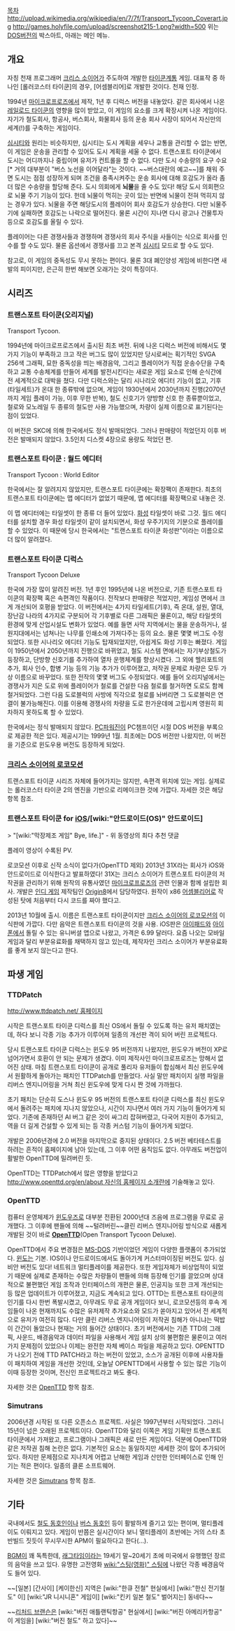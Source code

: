 [[목차]]
http://upload.wikimedia.org/wikipedia/en/7/7f/Transport_Tycoon_Coverart.jpg
http://games.holyfile.com/upload/screenshot215-1.png?width=500
위는 [[DOS]]버전의 박스아트, 아래는 메인 메뉴.

== 개요 ==
자칭 천재 프로그래머 [[크리스 소이어]]가 주도하여 개발한 [[타이쿤]]계통 게임. 대표작 중 하나인 [롤러코스터 타이쿤]의 경우, [어셈블리어]로 개발한 것이다. 천재 인정.

1994년 [[마이크로프로즈]]에서 제작, 1년 후 디럭스 버전을 내놓았다. 같은 회사에서 나온 [[레일로드 타이쿤]]의 영향을 많이 받았고, 이 게임의 요소를 크게 확장시켜 나온 게임이다. 자기가 철도회사, 항공사, 버스회사, 화물회사 등의 운송 회사 사장이 되어서 자신만의 세계(!)를 구축하는 게임이다.

[[심시티]]와 원리는 비슷하지만, 심시티는 도시 계획을 세우나 교통을 관리할 수 없는 반면, 이 게임은 운송을 관리할 수 있어도 도시 계획을 세울 수 없다. 트랜스포트 타이쿤에서 도시는 어디까지나 중립이며 유저가 컨트롤을 할 수 없다. 다만 도시 수송량의 요구 수요[* 거의 대부분이 "버스 노선을 이어달라"는 것이다. ~~버스대란의 예고~~]를 채워 주면 도시는 점점 성장하게 되며 조건을 충족시켜주는 운송 회사에 대해 호감도가 올라 좀 더 많은 수송량을 할당해 준다. 도시 의회에게 '''뇌물'''을 줄 수도 있다! 해당 도시 의회편으로 뇌물 주기 기능이 있다. 헌데 뇌물이 먹히는 곳이 있는 반면에 뇌물이 전혀 먹히지 않는 경우가 있다. 뇌물을 주면 해당도시의 플레이어 회사 호감도가 상승한다. 다만 뇌물주기에 실패하면 호감도는 나락으로 떨어진다. 물론 시간이 지나면 다시 광고나 건물투자 등으로 호감도를 올릴 수 있다. 

플레이어는 다른 경쟁사들과 경쟁하며 경쟁사의 회사 주식을 사들이는 식으로 회사를 인수를 할 수도 있다. 물론 옵션에서 경쟁사를 끄고 본격 [[심시티]] 모드로 할 수도 있다.

참고로, 이 게임의 중독성도 무시 못하는 편이다. 물론 3대 폐인양성 게임에 비한다면 새발의 피이지만, 은근히 한번 해보면 오래가는 것이 특징이다.

== 시리즈 ==
=== 트랜스포트 타이쿤(오리지널) ===
Transport Tycoon.

1994년에 마이크로프로즈에서 출시된 최초 버전. 뒤에 나온 디럭스 버전에 비해서도 몇가지 기능이 부족하고 크고 작은 버그도 많이 있었지만 당시로써는 획기적인 SVGA 256색 그래픽, 묘한 중독성을 띄는 배경음악, 그리고 플레이어가 직접 운송수단을 구축하고 교통 수송체계를 만들어 세계를 발전시킨다는 새로운 게임 요소로 인해 순식간에 전 세계적으로 대박을 쳤다. 다만 디럭스와는 달리 시나리오 에디터 기능이 없고, 기후(타일세트)가 온대 한 종류밖에 없으며, 게임이 1930년에서 2030년까지 진행(2070년까지 게임 플레이 가능, 이후 무한 반복), 철도 신호기가 양방향 신호 한 종류뿐이었고, 철로와 모노레일 두 종류의 철도만 사용 가능했으며, 차량이 실제 이름으로 표기된다는 점이 있었다.

이 버전은 SKC에 의해 한국에서도 정식 발매되었다. 그러나 판매량이 적었던지 이후 버전은 발매되지 않았다. 3.5인치 디스켓 4장으로 용량도 적었던 편.

=== 트랜스포트 타이쿤 : 월드 에디터 ===
Transport Tycoon : World Editor

한국에서는 잘 알려지지 않았지만, 트랜스포트 타이쿤에는 확장팩이 존재한다. 최초의 트랜스포트 타이쿤에는 맵 에디터가 없었기 때문에, 맵 에디터를 확장팩으로 내놓은 것.

이 맵 에디터에는 타일셋이 한 종류 더 들어 있었다. [[화성]] 타일셋이 바로 그것. 월드 에디터를 설치할 경우 화성 타일셋이 같이 설치되면서, 화성 우주기지의 기분으로 플레이를 할 수 있었다. 이 때문에 당시 한국에서는 "트랜스포트 타이쿤 화성판"이라는 이름으로 더 많이 알려졌다.

=== 트랜스포트 타이쿤 디럭스 ===
Transport Tycoon Deluxe

한국에 가장 많이 알려진 버전. 1년 후인 1995년에 나온 버전으로, 기존 트랜스포트 타이쿤의 확장팩 혹은 속편격인 작품이다. 전작보다 판매량은 적었지만, 게임성 면에서 크게 개선되어 호평을 받았다. 이 버전에서는 4가지 타일세트(기후), 즉 온대, 설원, 열대, 장난감 나라의 4가지로 구분되어 각 기후별로 다른 그래픽은 물론이고, 해당 타일셋의 환경에 맞게 산업시설도 변화가 있었다. 예를 들면 사막 지역에서는 물을 운송하거나, 설원지대에서는 넘쳐나는 나무를 인쇄소에 가져다주는 등의 요소. 물론 몇몇 버그도 수정되었다. 또한 시나리오 에디터 기능도 탑재되었지만, 아쉽게도 화성 기후는 빠졌다. 게임이 1950년에서 2050년까지 진행으로 바뀌었고, 철도 시스템 면에서는 자기부상철도가 등장하고, 단방향 신호기를 추가하여 열차 운행체계를 향상시켰다. 그 외에 헬리포트의 추가, 회사 인수, 합병 기능 등의 기능 추가가 이루어졌고, 저작권 문제로 차량은 모두 가상 이름으로 바꾸었다. 또한 전작의 몇몇 버그도 수정되었다. 예를 들어 오리지널에서는 경쟁사가 지은 도로 위에 플레이어가 철로를 건설한 다음 철로를 철거하면 도로도 함께 철거되었다. 그런 다음 도로블럭의 사방에 직각으로 철로를 놔버리면 그 도로블럭은 연결이 불가능해진다. 이를 이용해 경쟁사의 차량을 도로 한가운데에 고립시켜 영원히 회차하지 못하도록 할 수 있었다. 

한국에서는 정식 발매되지 않았다. [[PC파워진]]이 PC챔프이던 시절 DOS 버전을 부록으로 제공한 적은 있다. 제공시기는 1999년 1월. 최초에는 DOS 버전만 나왔지만, 이 버전을 기준으로 윈도우용 버전도 등장하게 되었다.

=== [[크리스 소이어의 로코모션]] ===
트랜스포트 타이쿤 시리즈 자체에 들어가지는 않지만, 속편격 위치에 있는 게임. 실제로는 롤러코스터 타이쿤 2의 엔진을 기반으로 리메이크한 것에 가깝다. 자세한 것은 해당 항목 참조. 

=== 트랜스포트 타이쿤 for [[iOS]]/[wiki:"안드로이드(OS)" 안드로이드] ===
{{{#!html
<object width="560" height="315"><param name="movie" value="//www.youtube.com/v/tgp9Gw972Sc?hl=ko_KR&amp;version=3"></param><param name="allowFullScreen" value="true"></param><param name="allowscriptaccess" value="always"></param><embed src="//www.youtube.com/v/tgp9Gw972Sc?hl=ko_KR&amp;version=3" type="application/x-shockwave-flash" width="560" height="315" allowscriptaccess="always" allowfullscreen="true"></embed></object>
}}}
> "[wiki:"막장제조 게임" Bye, life.﻿]"
- 위 동영상의 최다 추천 댓글

{{{#!html
<object width="420" height="315"><param name="movie" value="//www.youtube.com/v/pMcqnNHueHc?hl=ko_KR&amp;version=3"></param><param name="allowFullScreen" value="true"></param><param name="allowscriptaccess" value="always"></param><embed src="//www.youtube.com/v/pMcqnNHueHc?hl=ko_KR&amp;version=3" type="application/x-shockwave-flash" width="420" height="315" allowscriptaccess="always" allowfullscreen="true"></embed></object>
}}}
플레이 영상이 수록된 PV.

로코모션 이후로 신작 소식이 없다가(OpenTTD 제외) 2013년 31X라는 회사가 iOS와 안드로이드로 이식한다고 발표하였다! 31X는 크리스 소이어가 트랜스포트 타이쿤의 저작권을 관리하기 위해 원작의 유통사였던 [[마이크로프로즈]]의 관련 인물과 함께 설립한 회사. 개발은 [[인디 게임]] 제작팀인 [http://www.origin8.com/ Origin8]에서 담당하였다. 원작이 x86 [[어셈블리어]]로 작성된 탓에 처음부터 다시 코드를 짜야 했다고.

2013년 10월에 출시. 이름은 트랜스포트 타이쿤이지만 [[크리스 소이어의 로코모션]]의 이식판에 가깝다. 다만 음악은 트랜스포트 타이쿤의 것을 사용. iOS판은 [[아이패드]]와 [[아이폰]]에서 돌릴 수 있는 유니버셜 앱으로 나왔고, 가격은 6.99 달러다. 요즘 나오는 모바일 게임과 달리 부분유료화를 채택하지 않고 있는데, 제작자인 크리스 소이어가 부분유료화를 좋게 보지 않는다고 한다. 

== 파생 게임 ==
=== TTDPatch ===
[[http://www.ttdpatch.net/ 홈페이지]]

시작은 트랜스포트 타이쿤 디럭스를 최신 OS에서 돌릴 수 있도록 하는 유저 패치였는데, 하다 보니 각종 기능 추가가 이루어져 일종의 개선판 격이 되어 버린 프로젝트다.

당시 트랜스포트 타이쿤 디럭스는 윈도우 95 버전까지 나왔지만, 윈도우가 버전이 XP로 넘어가면서 호환이 안 되는 문제가 생겼다. 이미 제작사인 마이크로프로즈는 망해서 없어진 상태. 마침 트랜스포트 타이쿤이 공개로 풀리자 유저들이 합심해서 최신 윈도우에서 원활하게 돌아가는 패치인 TTDPatch를 만들었다. 사실 말만 패치이지 실행 파일을 리버스 엔지니어링을 거쳐 최신 윈도우에 맞게 다시 짠 것에 가까웠다.

초기 패치는 단순히 도스나 윈도우 95 버전의 트랜스포트 타이쿤 디럭스를 최신 윈도우에서 돌려주는 패치에 지나지 않았으나, 시간이 지나면서 여러 가지 기능이 들어가게 되었다. 기존에 존재하던 AI 버그 같은 것이 싸그리 잡혀버렸고, 다국어 지원이 추가되고, 역을 더 길게 건설할 수 있게 되는 등 각종 커스텀 기능이 들어가게 되었다. 

개발은 2006년경에 2.0 버전을 마지막으로 중지된 상태이다. 2.5 버전 베타테스트를 하려는 흔적이 홈페이지에 남아 있는데, 그 이후 어떤 움직임도 없다. 아무래도 버전업이 활발한 OpenTTD에 밀려버린 듯.

OpenTTD는 TTDPatch에서 많은 영향을 받았다고 [[http://www.openttd.org/en/about 자신의 홈페이지 소개란]]에 기술해놓고 있다.

=== OpenTTD ===
컴퓨터 운영체제가 [[윈도우즈]]로 대부분 전환된 2000년대 즈음에 프로그램을 무료로 공개했다. 그 이후에 팬들에 의해 ~~털려버린~~클린 리버스 엔지니어링 방식으로 새롭게 개발된 것이 바로 '''[[OpenTTD]]'''(Open Transport Tycoon Deluxe).

OpenTTD에서 주요 변경점은 [[MS-DOS]] 기반이었던 게임이 다양한 플랫폼이 추가되었다. [[윈도]]는 기본. IOS이나 안드로이드에서도 돌아가게 커스터마이징된 버전도 있다. 심비안 버전도 있다! 네트워크 멀티플레이를 제공한다. 또한 게임자체가 비상업적이 되었기 때문에 실제로 존재하는 수많은 차량들이 팬들에 의해 등장해 인기를 끌었으며 상대적으로 불편했던 게임 조작과 인터페이스의 개편은 물론, 인공지능 또한 크게 개선되는 등 많은 업데이트가 이루어졌고, 지금도 계속되고 있다. OTTD는 트랜스포트 타이쿤의 인기를 다시 한번 폭발시켰고, 아무래도 무료 공개 게임이다 보니, 로코모션등의 후속 게임들이 나온 현재까지도 수많은 유저제작 추가요소와 모드가 쏟아지고 있어서 전 세계적으로 유저가 여전히 많다. 다만 클린 리버스 엔지니어링이 저작권 침해가 아니냐는 떡밥이 간간이 돌았으나 현재는 거의 들어간 상태이다. 초기 버전에서는 기존 TTD의 그래픽, 사운드, 배경음악과 데이터 파일을 사용해서 게임 설치 상의 불편함은 물론이고 여러 가지 문제점이 있었으나 이제는 완전한 자체 베이스 파일을 제공하고 있다. OPENTTD가 나오기 전에 TTD PATCH라고 하는 버전이 있었고, 소스가 공개된 이후에 사용자들이 패치하여 게임을 개선한 것인데, 오늘날 OPENTTD에서 사용할 수 있는 많은 기능이 이때 등장한 것이며, 전신인 프로젝트라고 봐도 좋다. 

자세한 것은 [[OpenTTD]] 항목 참조.

=== Simutrans ===
2006년경 시작된 또 다른 오픈소스 프로젝트. 사실은 1997년부터 시작되었다. 그러니 15년이 넘은 오래된 프로젝트이다. OpenTTD와 달리 이쪽은 게임 기획만 트랜스포트 타이쿤에서 가져왔고, 프로그램이나 그래픽은 새로 만든 게임이다. 덕분에 OpenTTD와 같은 저작권 침해 논란은 없다. 기본적인 요소는 동일하지만 세세한 것이 많이 추가되어 있다. 하지만 문제점으로 지나치게 어렵고 난해한 게임과 산만한 인터페이스로 인해 인기는 적은 편이다. 일종의 클론 소프트웨어.

자세한 것은 [[Simutrans]] 항목 참조.

== 기타 ==
국내에서도 [[철도 동호인]]이나 [[버스 동호인]] 등이 활발하게 즐기고 있는 편이며, 멀티플레이도 이뤄지고 있다. 게임이 반쯤은 실시간이다 보니 멀티플레이 초반에는 거의 스타 초반빌드 짓듯이 무시무시한 APM이 필요하다고 한다(...).

[[BGM]]이 꽤 독특한데, [[래그타임]]이라는 19세기 말~20세기 초에 미국에서 유행했던 장르의 음악을 쓰고 있다. 유명한 고전영화 [[wiki:"스팅(영화)" 스팅]]에 나왔던 각종 배경음악도 들어 있다. 

~~[일본] [간사이] [케이한신] 지역은 [wiki:"한큐 전철" 현실에서] [wiki:"한신 전기철도" 이] [wiki:"JR 니시니혼" 게임이] [wiki:"킨키 일본 철도" 벌어지는] 동네다~~

~~[[리처드 브랜슨]]은 [wiki:"버진 애틀랜틱항공" 현실에서] [wiki:"버진 아메리카항공" 이 게임을] [wiki:"버진 철도" 하고 있다]~~
